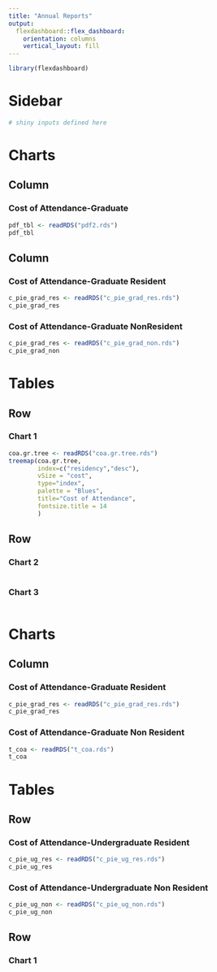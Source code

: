 ```yaml
---
title: "Annual Reports"
output: 
  flexdashboard::flex_dashboard:
    orientation: columns
    vertical_layout: fill
---
```


```r
library(flexdashboard)
```


Sidebar {.sidebar}
=====================================

```r
# shiny inputs defined here
```

Charts {data-navmenu="Fin Aid Summary"}
=====================================

Column {data-width=650}
-----------------------------------------------------------------------

### Cost of Attendance-Graduate

```r
pdf_tbl <- readRDS("pdf2.rds")
pdf_tbl
```

Column {data-width=350}
-----------------------------------------------------------------------

### Cost of Attendance-Graduate Resident

```r
c_pie_grad_res <- readRDS("c_pie_grad_res.rds")
c_pie_grad_res
```

### Cost of Attendance-Graduate NonResident

```r
c_pie_grad_res <- readRDS("c_pie_grad_non.rds")
c_pie_grad_non
```

Tables {data-navmenu="Fin Aid Summary"}
=====================================  

Row
-------------------------------------
    
### Chart 1
    
```r
coa.gr.tree <- readRDS("coa.gr.tree.rds")
treemap(coa.gr.tree,                                                                                #Your data frame object
        index=c("residency","desc"),                                                                #A list of your categorical variables
        vSize = "cost",                                                                             #This is your quantitative variable
        type="index",                                                                               #Type sets the organization and color scheme of your treemap
        palette = "Blues",                                                                          #Select your color palette from the RColorBrewer presets or make your own.
        title="Cost of Attendance",                                                                 #Customize your title
        fontsize.title = 14                                                                         #Change the font size of the title
        )
```
   
Row
-------------------------------------
    
### Chart 2
    
```r

```
    
### Chart 3

```r

```

Charts {data-navmenu="UG COA"}
=====================================     

Column {data-width=350}
-----------------------------------------------------------------------

### Cost of Attendance-Graduate Resident

```r
c_pie_grad_res <- readRDS("c_pie_grad_res.rds")
c_pie_grad_res
```

### Cost of Attendance-Graduate Non Resident

```r
t_coa <- readRDS("t_coa.rds")
t_coa
```

Tables {data-navmenu="UG COA"}
=====================================    

Row
-------------------------------------
    
### Cost of Attendance-Undergraduate Resident

```r
c_pie_ug_res <- readRDS("c_pie_ug_res.rds")
c_pie_ug_res
```
    
### Cost of Attendance-Undergraduate Non Resident

```r
c_pie_ug_non <- readRDS("c_pie_ug_non.rds")
c_pie_ug_non
```

Row
-------------------------------------
    
### Chart 1
    
```r

```